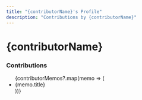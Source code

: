 ```yaml
---
title: "{contributorName}'s Profile"
description: "Contributions by {contributorName}"
---
```

# {contributorName}

### Contributions

<ul>
{contributorMemos?.map(memo => (
    <li key={memo.file_path}>
        <MemoLink filePath={memo.file_path}>
            {memo.title}
        </MemoLink>
    </li>
))}
</ul>